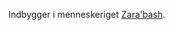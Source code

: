 {{title:Zarabiner}}
{{author:Laura Holmegaard}}
{{timestamp:2009-09-18T15:19:08Z}}
{{copyright:Zarabiner}}
Indbygger i menneskeriget [[Zara'bash]].